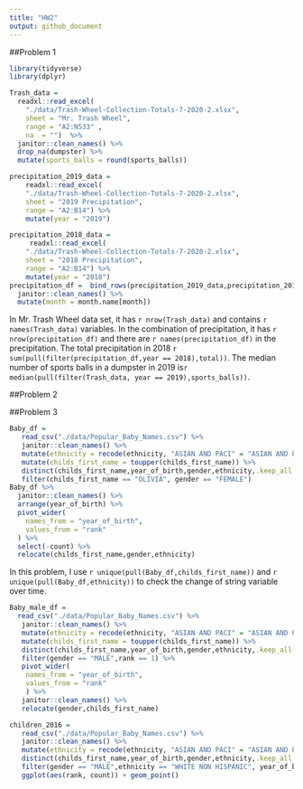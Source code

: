 ```yaml
---
title: "HW2"
output: github_document
---
```


##Problem 1
```r
library(tidyverse)
library(dplyr)
```


```r
Trash_data = 
  readxl::read_excel(
    "./data/Trash-Wheel-Collection-Totals-7-2020-2.xlsx",
    sheet = "Mr. Trash Wheel",
    range = "A2:N533" ,
    na  = "")  %>%
  janitor::clean_names() %>%
  drop_na(dumpster) %>%
  mutate(sports_balls = round(sports_balls))
```

```r
precipitation_2019_data = 
    readxl::read_excel(
    "./data/Trash-Wheel-Collection-Totals-7-2020-2.xlsx",
    sheet = "2019 Precipitation",
    range = "A2:B14") %>%
    mutate(year = "2019")

precipitation_2018_data =
     readxl::read_excel(
    "./data/Trash-Wheel-Collection-Totals-7-2020-2.xlsx",
    sheet = "2018 Precipitation",
    range = "A2:B14") %>%
    mutate(year = "2018")
precipitation_df =  bind_rows(precipitation_2019_data,precipitation_2018_data) %>%
  janitor::clean_names() %>%
  mutate(month = month.name[month])

```
 
In Mr. Trash Wheel data set, it has `r nrow(Trash_data)` and contains `r names(Trash_data)` variables. In the combination of precipitation, it has `r nrow(precipitation_df)` and there are `r names(precipitation_df)` in the precipitation. 
The total precipitation in 2018 `r sum(pull(filter(precipitation_df,year == 2018),total))`.
The median number of sports balls in a dumpster in 2019 is`r median(pull(filter(Trash_data, year == 2019),sports_balls))`.


##Problem 2

##Problem 3


```r
Baby_df = 
   read_csv("./data/Popular_Baby_Names.csv") %>%
   janitor::clean_names() %>%   
   mutate(ethnicity = recode(ethnicity, "ASIAN AND PACI" = "ASIAN AND PACIFIC ISLANDER","WHITE NON HISP" = "WHITE NON HISPANIC", "BLACK NON HISP" = "BLACK NON HISPANIC")) %>%
   mutate(childs_first_name = toupper(childs_first_name)) %>%
   distinct(childs_first_name,year_of_birth,gender,ethnicity,.keep_all = TRUE) %>%
   filter(childs_first_name == "OLIVIA", gender == "FEMALE") 
Baby_df %>%
  janitor::clean_names() %>%
  arrange(year_of_birth) %>%
  pivot_wider(
    names_from = "year_of_birth",
    values_from = "rank"
  ) %>%
  select(-count) %>%
  relocate(childs_first_name,gender,ethnicity)
```
In this problem, I use `r unique(pull(Baby_df,childs_first_name))` and `r unique(pull(Baby_df,ethnicity))` to check the change of string variable over time.
```r
Baby_male_df = 
  read_csv("./data/Popular_Baby_Names.csv") %>%
   janitor::clean_names() %>%   
   mutate(ethnicity = recode(ethnicity, "ASIAN AND PACI" = "ASIAN AND PACIFIC ISLANDER","WHITE NON HISP" = "WHITE NON HISPANIC", "BLACK NON HISP" = "BLACK NON HISPANIC")) %>%
   mutate(childs_first_name = toupper(childs_first_name)) %>%
   distinct(childs_first_name,year_of_birth,gender,ethnicity,.keep_all = TRUE) %>%
   filter(gender == "MALE",rank == 1) %>%
   pivot_wider(
    names_from = "year_of_birth",
    values_from = "rank"
    ) %>%
   janitor::clean_names() %>%
   relocate(gender,childs_first_name)
```

```r
children_2016 = 
   read_csv("./data/Popular_Baby_Names.csv") %>%
   janitor::clean_names() %>% 
   mutate(ethnicity = recode(ethnicity, "ASIAN AND PACI" = "ASIAN AND PACIFIC ISLANDER","WHITE NON HISP" = "WHITE NON HISPANIC", "BLACK NON HISP" = "BLACK NON HISPANIC")) %>%
   distinct(childs_first_name,year_of_birth,gender,ethnicity,.keep_all = TRUE) %>%
   filter(gender == "MALE",ethnicity == "WHITE NON HISPANIC", year_of_birth == 2016) %>%
   ggplot(aes(rank, count)) + geom_point()

```









 


